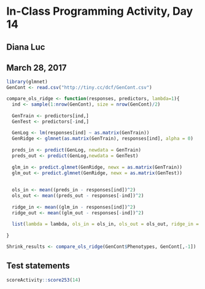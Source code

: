 # In-Class Programming Activity, Day 14

## Diana Luc
## March 28, 2017

```r
library(glmnet)
GenCont <- read.csv("http://tiny.cc/dcf/GenCont.csv")
```

```r
compare_ols_ridge <- function(responses, predictors, lambda=1){
  ind <- sample(1:nrow(GenCont), size = nrow(GenCont)/2)
  
  GenTrain <- predictors[ind,]
  GenTest <- predictors[-ind,]
  
  GenLog <- lm(responses[ind] ~ as.matrix(GenTrain))
  GenRidge <- glmnet(as.matrix(GenTrain), responses[ind], alpha = 0)
  
  preds_in <- predict(GenLog, newdata = GenTrain)
  preds_out <- predict(GenLog,newdata = GenTest)
  
  glm_in <- predict.glmnet(GenRidge, newx = as.matrix(GenTrain))
  glm_out <- predict.glmnet(GenRidge, newx = as.matrix(GenTest))
  
  
  ols_in <- mean((preds_in - responses[ind])^2)
  ols_out <- mean((preds_out - responses[-ind])^2)
  
  ridge_in <- mean((glm_in - responses[ind])^2)
  ridge_out <- mean((glm_out - responses[-ind])^2)
  
  list(lambda = lambda, ols_in = ols_in, ols_out = ols_out, ridge_in = ridge_in, ridge_out = ridge_out)
  
}

Shrink_results <- compare_ols_ridge(GenCont$Phenotypes, GenCont[,-1]) 

```



## Test statements

```r
scoreActivity::score253(14)
```